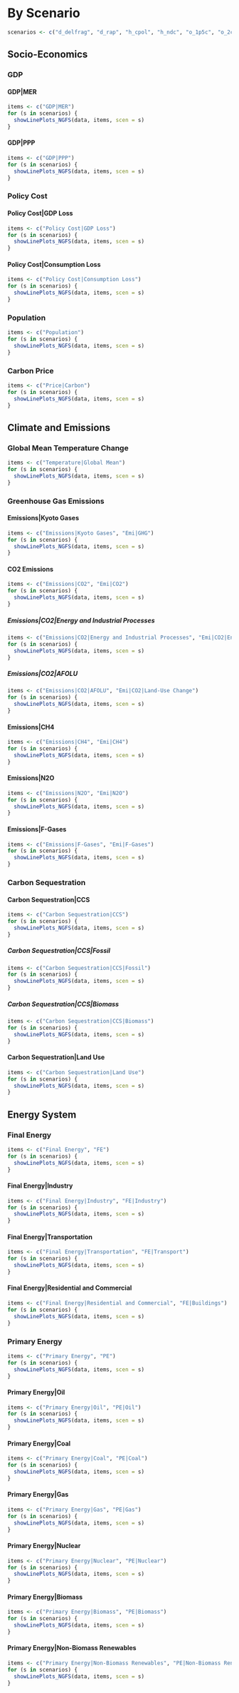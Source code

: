 # By Scenario
```r
scenarios <- c("d_delfrag", "d_rap", "h_cpol", "h_ndc", "o_1p5c", "o_2c")
```

## Socio-Economics

### GDP

#### GDP|MER

```r
items <- c("GDP|MER")
for (s in scenarios) {
  showLinePlots_NGFS(data, items, scen = s)
}
```

#### GDP|PPP

```r
items <- c("GDP|PPP")
for (s in scenarios) {
  showLinePlots_NGFS(data, items, scen = s)
}
```

### Policy Cost

#### Policy Cost|GDP Loss

```r
items <- c("Policy Cost|GDP Loss")
for (s in scenarios) {
  showLinePlots_NGFS(data, items, scen = s)
}
```

#### Policy Cost|Consumption Loss

```r
items <- c("Policy Cost|Consumption Loss")
for (s in scenarios) {
  showLinePlots_NGFS(data, items, scen = s)
}
```

### Population

```r
items <- c("Population")
for (s in scenarios) {
  showLinePlots_NGFS(data, items, scen = s)
}
```

### Carbon Price

```r
items <- c("Price|Carbon")
for (s in scenarios) {
  showLinePlots_NGFS(data, items, scen = s)
}
```

## Climate and Emissions

### Global Mean Temperature Change

```r
items <- c("Temperature|Global Mean")
for (s in scenarios) {
  showLinePlots_NGFS(data, items, scen = s)
}
```

### Greenhouse Gas Emissions

#### Emissions|Kyoto Gases

```r
items <- c("Emissions|Kyoto Gases", "Emi|GHG")
for (s in scenarios) {
  showLinePlots_NGFS(data, items, scen = s)
}
```

#### CO2 Emissions

```r
items <- c("Emissions|CO2", "Emi|CO2")
for (s in scenarios) {
  showLinePlots_NGFS(data, items, scen = s)
}
```

##### Emissions|CO2|Energy and Industrial Processes

```r
items <- c("Emissions|CO2|Energy and Industrial Processes", "Emi|CO2|Energy and Industrial Processes")
for (s in scenarios) {
  showLinePlots_NGFS(data, items, scen = s)
}
```

##### Emissions|CO2|AFOLU

```r
items <- c("Emissions|CO2|AFOLU", "Emi|CO2|Land-Use Change")
for (s in scenarios) {
  showLinePlots_NGFS(data, items, scen = s)
}
```

#### Emissions|CH4

```r
items <- c("Emissions|CH4", "Emi|CH4")
for (s in scenarios) {
  showLinePlots_NGFS(data, items, scen = s)
}
```

#### Emissions|N2O

```r
items <- c("Emissions|N2O", "Emi|N2O")
for (s in scenarios) {
  showLinePlots_NGFS(data, items, scen = s)
}
```

#### Emissions|F-Gases

```r
items <- c("Emissions|F-Gases", "Emi|F-Gases")
for (s in scenarios) {
  showLinePlots_NGFS(data, items, scen = s)
}
```

### Carbon Sequestration

#### Carbon Sequestration|CCS

```r
items <- c("Carbon Sequestration|CCS")
for (s in scenarios) {
  showLinePlots_NGFS(data, items, scen = s)
}
```

##### Carbon Sequestration|CCS|Fossil

```r
items <- c("Carbon Sequestration|CCS|Fossil")
for (s in scenarios) {
  showLinePlots_NGFS(data, items, scen = s)
}
```

##### Carbon Sequestration|CCS|Biomass

```r
items <- c("Carbon Sequestration|CCS|Biomass")
for (s in scenarios) {
  showLinePlots_NGFS(data, items, scen = s)
}
```

#### Carbon Sequestration|Land Use

```r
items <- c("Carbon Sequestration|Land Use")
for (s in scenarios) {
  showLinePlots_NGFS(data, items, scen = s)
}
```


## Energy System

### Final Energy

```r
items <- c("Final Energy", "FE")
for (s in scenarios) {
  showLinePlots_NGFS(data, items, scen = s)
}
```

#### Final Energy|Industry

```r
items <- c("Final Energy|Industry", "FE|Industry")
for (s in scenarios) {
  showLinePlots_NGFS(data, items, scen = s)
}
```

#### Final Energy|Transportation

```r
items <- c("Final Energy|Transportation", "FE|Transport")
for (s in scenarios) {
  showLinePlots_NGFS(data, items, scen = s)
}
```

#### Final Energy|Residential and Commercial

```r
items <- c("Final Energy|Residential and Commercial", "FE|Buildings")
for (s in scenarios) {
  showLinePlots_NGFS(data, items, scen = s)
}
```

### Primary Energy

```r
items <- c("Primary Energy", "PE")
for (s in scenarios) {
  showLinePlots_NGFS(data, items, scen = s)
}
```

#### Primary Energy|Oil

```r
items <- c("Primary Energy|Oil", "PE|Oil")
for (s in scenarios) {
  showLinePlots_NGFS(data, items, scen = s)
}
```

#### Primary Energy|Coal

```r
items <- c("Primary Energy|Coal", "PE|Coal")
for (s in scenarios) {
  showLinePlots_NGFS(data, items, scen = s)
}
```

#### Primary Energy|Gas

```r
items <- c("Primary Energy|Gas", "PE|Gas")
for (s in scenarios) {
  showLinePlots_NGFS(data, items, scen = s)
}
```

#### Primary Energy|Nuclear

```r
items <- c("Primary Energy|Nuclear", "PE|Nuclear")
for (s in scenarios) {
  showLinePlots_NGFS(data, items, scen = s)
}
```

#### Primary Energy|Biomass

```r
items <- c("Primary Energy|Biomass", "PE|Biomass")
for (s in scenarios) {
  showLinePlots_NGFS(data, items, scen = s)
}
```

#### Primary Energy|Non-Biomass Renewables

```r
items <- c("Primary Energy|Non-Biomass Renewables", "PE|Non-Biomass Renewables")
for (s in scenarios) {
  showLinePlots_NGFS(data, items, scen = s)
}
```
